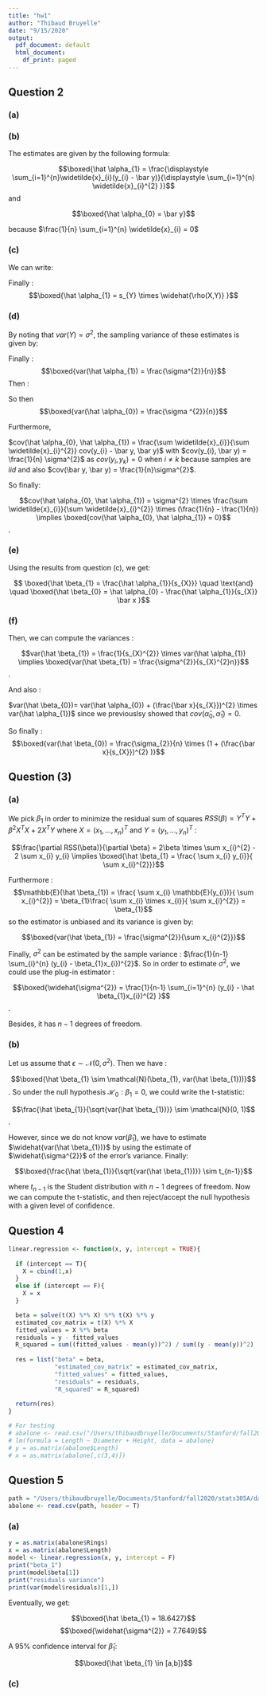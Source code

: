 ```yaml
---
title: "hw1"
author: "Thibaud Bruyelle"
date: "9/15/2020"
output:
  pdf_document: default
  html_document:
    df_print: paged
---
```



## Question 2

### (a)

### (b)

The estimates are given by the following formula:

$$\boxed{\hat \alpha_{1} = \frac{\displaystyle \sum_{i=1}^{n}\widetilde{x}_{i}(y_{i} - \bar y)}{\displaystyle \sum_{i=1}^{n} \widetilde{x}_{i}^{2} }}$$
and 

$$\boxed{\hat \alpha_{0} = \bar y}$$

because $\frac{1}{n} \sum_{i=1}^{n} \widetilde{x}_{i} = 0$

### (c)

We can write: 

\begin{align*}
\hat \alpha_{1} &= \frac{\displaystyle \sum_{i=1}^{n}\widetilde{x}_{i}(y_{i} - \bar y)}{\displaystyle \sum_{i=1}^{n}\widetilde{x}_{i}^{2}} \\
&= \frac{(1/s_{X}) \times \displaystyle \sum_{i=1}^{n}(x_{i} - \bar x)(y_{i} - \bar y)}{(1/s_{X})^{2} \times \displaystyle  \sum_{i=1}^{n}(x_{i} - \bar x)^{2}} \\
&= s_{X} \times \frac{n \times s_{XY} \times s_{Y}}{n \times s_{X}^{2} \times s_{Y}}\\
\end{align*}

Finally : 
$$\boxed{\hat \alpha_{1} = s_{Y} \times \widehat{\rho(X,Y)} }$$

### (d)

By noting that $var(Y) = \sigma^{2}$, the sampling variance of these estimates is given by: 

\begin{align*}
var(\hat \alpha_{1}) &= s_{X}^{2} \times \frac{\displaystyle \sum_{i=1}^{n}(x_{i} - \bar x)^{2}}{(\displaystyle \sum_{i=1}^{n} (x_{i} - \bar x)^{2})^{2}} \times \sigma^{2}\\
&= s_{X}^{2} \times \frac{\sigma^{2}}{\displaystyle \sum_{i=1}^{n}(x_{i} - \bar x)^{2}}\\
\end{align*}

Finally : $$\boxed{var(\hat \alpha_{1}) = \frac{\sigma^{2}}{n}}$$
Then : 

\begin{align*}
var(\hat \alpha_{0}) &= var(\bar y)\\
\end{align*}

So then $$\boxed{var(\hat \alpha_{0}) = \frac{\sigma ^{2}}{n}}$$


Furthermore, 

$cov(\hat \alpha_{0}, \hat \alpha_{1}) = \frac{\sum \widetilde{x}_{i}}{\sum \widetilde{x}_{i}^{2}} cov(y_{i} - \bar y, \bar y)$
with $cov(y_{i}, \bar y) = \frac{1}{n} \sigma^{2}$ as $cov(y_{i}, y_{k}) = 0$ when $i \neq k$ because samples are *iid* and also $cov(\bar y, \bar y) = \frac{1}{n}\sigma^{2}$.

So finally:

$$cov(\hat \alpha_{0}, \hat \alpha_{1}) = \sigma^{2} \times \frac{\sum \widetilde{x}_{i}}{\sum \widetilde{x}_{i}^{2}} \times (\frac{1}{n} - \frac{1}{n}) \implies \boxed{cov(\hat \alpha_{0}, \hat \alpha_{1}) = 0}$$.


### (e)

Using the results from question (c), we get:

$$ \boxed{\hat \beta_{1} = \frac{\hat \alpha_{1}}{s_{X}}} \quad  \text{and} \quad \boxed{\hat \beta_{0} = \hat \alpha_{0} - \frac{\hat \alpha_{1}}{s_{X}} \bar x }$$

### (f)

Then, we can compute the variances :

$$var(\hat \beta_{1}) = \frac{1}{s_{X}^{2}} \times var(\hat \alpha_{1}) \implies \boxed{var(\hat \beta_{1}) = \frac{\sigma^{2}}{s_{X}^{2}n}}$$.

And also : 

$var(\hat \beta_{0})= var(\hat \alpha_{0}) + (\frac{\bar x}{s_{X}})^{2} \times var(\hat \alpha_{1})$ since we previouslsy showed that $cov(\hat \alpha_{0}, \hat \alpha_{1}) = 0$.

So finally : 
$$\boxed{var(\hat \beta_{0}) = \frac{\sigma_{2}}{n} \times (1 + (\frac{\bar x}{s_{X}})^{2} )}$$


## Question (3)

### (a) 

We pick $\beta_{1}$ in order to minimize the residual sum of squares $RSS(\beta) = Y^{T}Y + \beta^{2}X^{T}X + 2 X^{T}Y$ where $X = (x_{1}, \ldots, x_{n})^{T}$ and $Y =(y_{1}, \ldots, y_{n})^{T}$ : 

$$\frac{\partial RSS(\beta)}{\partial \beta} = 2\beta \times \sum x_{i}^{2} - 2 \sum x_{i} y_{i} \implies \boxed{\hat \beta_{1} = \frac{ \sum x_{i} y_{i}}{ \sum x_{i}^{2}}}$$

Furthermore : $$\mathbb{E}(\hat \beta_{1}) = \frac{ \sum x_{i} \mathbb{E}(y_{i})}{ \sum x_{i}^{2}} = \beta_{1}\frac{ \sum x_{i} \times x_{i}}{ \sum x_{i}^{2}} = \beta_{1}$$ so the estimator is unbiased and its variance is given by:

$$\boxed{var(\hat \beta_{1}) = \frac{\sigma^{2}}{\sum x_{i}^{2}}}$$


Finally, $\sigma^{2}$ can be estimated by the sample variance : $\frac{1}{n-1} \sum_{i}^{n} (y_{i} - \beta_{1}x_{i})^{2}$. So in order to estimate $\sigma^{2}$, we could use the plug-in estimator : 

$$\boxed{\widehat{\sigma^{2}} = \frac{1}{n-1} \sum_{i=1}^{n} (y_{i} - \hat \beta_{1}x_{i})^{2} }$$.

Besides, it has $n-1$ degrees of freedom. 

### (b) 

Let us assume that $\epsilon \sim \mathcal{N}(0, \sigma^{2})$. Then we have : 

$$\boxed{\hat \beta_{1} \sim \mathcal{N}(\beta_{1}, var(\hat \beta_{1}))}$$. So under the null hypothesis $\mathcal{H}_{0} : \beta_{1} = 0$, we could write the t-statistic: 

$$\frac{\hat \beta_{1}}{\sqrt{var(\hat \beta_{1})}} \sim  \mathcal{N}(0, 1)$$.

However, since we do not know $var(\hat \beta_{1})$, we have to estimate $\widehat{var(\hat \beta_{1})}$ by using the estimate of $\widehat{\sigma^{2}}$ of the error's variance. Finally:

$$\boxed{\frac{\hat \beta_{1}}{\sqrt{var(\hat \beta_{1})}} \sim  t_{n-1}}$$

where $t_{n-1}$ is the Student distribution with $n-1$ degrees of freedom. Now we can compute the t-statistic, and then reject/accept the null hypothesis with a given level of confidence. 


## Question 4 

```r
linear.regression <- function(x, y, intercept = TRUE){
  
  if (intercept == T){
    X = cbind(1,x)
  }
  else if (intercept == F){
    X = x
  }

  beta = solve(t(X) %*% X) %*% t(X) %*% y
  estimated_cov_matrix = t(X) %*% X
  fitted_values = X %*% beta
  residuals = y - fitted_values
  R_squared = sum((fitted_values - mean(y))^2) / sum((y - mean(y))^2)
  
  res = list("beta" = beta, 
             "estimated_cov_matrix" = estimated_cov_matrix,
             "fitted_values" = fitted_values,
             "residuals" = residuals,
             "R_squared" = R_squared)
    
  return(res)
}

# For testing
# abalone <- read.csv("/Users/thibaudbruyelle/Documents/Stanford/fall2020/stats305A/datasets/abalone_305a.csv", header = T)
# lm(formula = Length ~ Diameter + Height, data = abalone)
# y = as.matrix(abalone$Length)
# x = as.matrix(abalone[,c(3,4)])
```

## Question 5

```r
path = "/Users/thibaudbruyelle/Documents/Stanford/fall2020/stats305A/datasets/abalone_305a.csv"
abalone <- read.csv(path, header = T)
```


### (a)

```r
y = as.matrix(abalone$Rings)
x = as.matrix(abalone$Length)
model <- linear.regression(x, y, intercept = F)
print("beta_1")
print(model$beta[1])
print("residuals variance")
print(var(model$residuals)[1,])
```

Eventually, we get:

$$\boxed{\hat \beta_{1} = 18.6427}$$
$$\boxed{\widehat{\sigma^{2}} = 7.7649}$$

A 95% confidence interval for $\hat \beta_{1}$:

$$\boxed{\hat \beta_{1} \in [a,b]}$$


### (c)